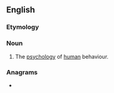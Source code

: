 ==English==

===Etymology===
{{confix|en|psycho|nomy}}

===Noun===
{{en-noun|-}}

# {{lb|en|dated}} The [[psychology]] of [[human]] behaviour.

===Anagrams===
* {{anagrams|en|a=chmnoopsyy|co-hyponyms|cohyponyms}}